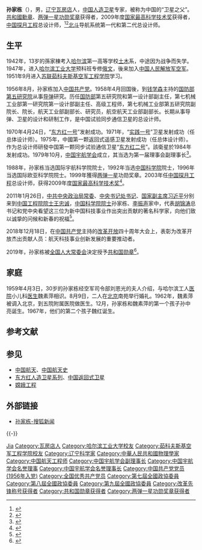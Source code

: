 '''孙家栋'''（{{bd|1929年|4月8日|catIdx=S孙}}），男，[[辽宁省|辽宁]][[瓦房店|瓦房店]]人，[[中华人民共和国|中国]][[人造卫星|人造卫星]]专家，被称为中国的“卫星之父”。[[共和國勳章|共和國勳章]]、[[两弹一星功勋奖章|两弹一星功勋奖章]]获得者，2009年度[[国家最高科学技术奖|国家最高科学技术奖]]获得者，[[中国探月工程|中国探月工程]]总设计师，<ref>{{Cite web |url=http://tech.sina.com.cn/d/i/2018-11-30/doc-ihpevhcm4836816.shtml |title="两弹一星"元勋孙家栋获风云气象卫星事业终身成就奖 |access-date=2020-07-31 |archive-url=https://web.archive.org/web/20190611133651/http://tech.sina.com.cn/d/i/2018-11-30/doc-ihpevhcm4836816.shtml |archive-date=2019-06-11 |dead-url=no }}</ref><ref>{{Cite web|title=两弹一星元勋：孙家栋|url=http://www.xztc.edu.cn/hangtian/ldyx/sjd.htm|accessdate=|work=|archiveurl=https://web.archive.org/web/20070606181131/http://www.xztc.edu.cn/hangtian/ldyx/sjd.htm|archivedate=2007-06-06|dead-url=yes}}</ref>[[北斗卫星导航系统|北斗]]导航系统第一代和第二代总设计师。

== 生平 ==
1942年，13岁的孫家棟考入[[哈尔滨|哈尔滨]]第一高等学校[[土木|土木]]系，中途因为战争而失学。1947年，进入[[哈尔滨工业大学|哈尔滨工业大学]]预科班专修[[俄文|俄文]]，後来加入[[中国人民解放军空军|中国人民解放军空军]]。1951年9月进入[[苏联|苏联]][[茹科夫斯基空军工程学院|茹科夫斯基空军工程学院]]学习。

1956年8月，孙家栋加入[[中国共产党|中国共产党]]。1958年4月回国後，到[[钱学森|钱学森]]主持的[[国防部第五研究院|国防部第五研究院]]从事[[导弹|导弹]]研究。历任[[中华人民共和国国防部|国防部]]第五研究院和第一设计部副主任，第七机械工业部第一研究院第一设计部副主任、高级工程师，第七机械工业部第五研究院副院长、院长，航天工业部副部长、研究员，航空航天工业部副部长。长期从事导弹、卫星的设计和研制工作，是中国试验同步通信卫星的总设计师。

1970年4月24日，“[[东方红一号|东方红一号]]”发射成功。1971年，“[[实践一号|实践一号]]”卫星发射成功（任总体设计师）。1975年，中國第一颗返回式遥感卫星发射成功（任总体设计师）。作为总设计师研發中国第一颗同步试验通信卫星“[[东方红二号|东方红二号]]”。該衛星於1984年发射成功。1979年10月，[[中国宇航学会|中国宇航学会]]成立，其当选为第一届理事会副理事长<ref>{{Cite book|title=中国大百科全书 航天航空|last=中国大百科全书总编辑委员会编|publisher=中国大百科全书出版社|location=北京|year=2002.09|isbn=7-5000-5997-3|pages=599}}</ref>。

1988年，孙家栋当选国际宇航科学院院士，1992年当选[[中国科学院|中国科学院]]院士，1996年当选国际欧亚科学院院士。1999年獲得[[两弹一星|两弹一星]]功勋奖章。2003年任[[中国探月工程|中国探月工程]]总设计师，获得2009年度[[国家最高科学技术奖|国家最高科学技术奖]]<ref>{{Cite web |url=http://news.sina.com.cn/c/2010-01-11/101819442804.shtml |title=谷超豪孙家栋获2009年度国家最高科学技术奖 |access-date=2010-01-11 |archive-url=https://web.archive.org/web/20100114121607/http://news.sina.com.cn/c/2010-01-11/101819442804.shtml |archive-date=2010-01-14 |dead-url=no }}</ref>。

2011年1月26日，[[中共中央政治局常委|中共中央政治局常委]]、[[中央书记处书记|中央书记处书记]]、[[中华人民共和国副主席|国家副主席]][[习近平|习近平]]分别来到[[中国工程院院士|中国工程院院士]][[王忠诚|王忠诚]]，[[中国科学院院士|中国科学院院士]]孙家栋、[[李振声_(小麦遗传育种学家)|李振声]]家中，代表[[胡锦涛|胡锦涛]]总书记和党中央看望这三位为新中国科技事业作出突出贡献的著名科学家，向他们致以诚挚的问候和新春的祝福<ref>{{Cite web|title=习近平亲切看望著名科学家|url=http://www.gov.cn/jrzg/2011-01/26/content_1793291.htm|accessdate=2021-03-12|work=中国政府网|archive-date=2022-04-08|archive-url=https://web.archive.org/web/20220408040702/http://www.gov.cn/jrzg/2011-01/26/content_1793291.htm|dead-url=no}}</ref>。

2018年12月18日，在[[中国共产党|中国共产党]]主持的[[改革开放|改革开放]]四十周年大会上，表彰为改革开放杰出贡献人员：航天科技事业创新发展的重要推动者。

2019年，孙家栋被[[全国人民代表大会常务委员会|全国人大常委会]]決定授予[[共和国勋章|共和国勋章]]<ref>{{Cite web|title=（受权发布）中华人民共和国主席令（第三十四号）|url=http://www.xinhuanet.com/2019-09/17/c_1125006548.htm|accessdate=2019-09-17|work=新华网|archive-url=https://web.archive.org/web/20200325060842/http://www.xinhuanet.com/2019-09/17/c_1125006548.htm|archive-date=2020-03-25|dead-url=no}}</ref>。

== 家庭 ==
1959年4月3日，30岁的孙家栋经空军司令部刘恩光的夫人介绍，与哈尔滨工人[[医院|医院]]小儿科[[医生|医生]]魏素萍相识。8月9日，二人在[[北京|北京]]南苑举行婚礼。1962年，魏素萍被调入北京，到五院附属医院做医生。12月，孙家栋和魏素萍的第一个孩子孙中亮诞生。1967年，他们的第二个孩子魏红诞生。

== 参考文献 ==
{{Reflist|2}}

== 参见 ==
{{Portal box|中华人民共和国|航天|人物}}
* [[中国航天|中国航天]]、[[中国航天史|中国航天史]]
* [[东方红人造卫星系列|东方红人造卫星系列]]、[[中国返回式卫星|中国返回式卫星]]
* [[嫦娥工程|嫦娥工程]]

== 外部链接 ==
* [http://news.sohu.com/s2007/sunjiadong/ 孙家栋-搜狐新闻] {{Wayback|url=http://news.sohu.com/s2007/sunjiadong/ |date=20200814105842 }}

{{-}}
{{中国两弹一星功勋奖章获得者}}
{{中华人民共和国国家最高科学技术奖获得者}}
{{中国科学院技术科学部院士}}
{{中国航天}}
{{感动中国}}
{{共和国勋章获得者}}
{{Navboxes
| title  = 孙家栋在[[中国宇航学会|中国宇航学会]]的职务
| list1  =
{{中国宇航学会第一届理事会}}
{{中国宇航学会第二届理事会}}
{{中国宇航学会第三届理事会}}
{{中国宇航学会第四届理事会}}
{{中国宇航学会第五届理事会}}
}}
{{Navboxes
| title  = 孙家栋在[[全国科学技术名词审定委员会|全国科学技术名词审定委员会]]的职务
| list1  =
{{全国自然科学名词审定委员会第三届全国委员会}}
{{全国科学技术名词审定委员会第四届全国委员会}}
}}

{{Authority control}}

{{DEFAULTSORT:Sun}}
[[Category:孙姓|Jia]]
[[Category:瓦房店人|Category:瓦房店人]]
[[Category:哈尔滨工业大学校友|Category:哈尔滨工业大学校友]]
[[Category:茹科夫斯基空军工程学院校友|Category:茹科夫斯基空军工程学院校友]]
[[Category:辽宁科学家|Category:辽宁科学家]]
[[Category:中華人民共和國物理學家|Category:中華人民共和國物理學家]]
[[Category:中国航天工程师|Category:中国航天工程师]]
[[Category:中国宇航学会副理事长|Category:中国宇航学会副理事长]]
[[Category:中国宇航学会名誉理事|Category:中国宇航学会名誉理事]]
[[Category:中国宇航学会名誉理事长|Category:中国宇航学会名誉理事长]]
[[Category:中国共产党党员_(1956年入党)|Category:中国共产党党员 (1956年入党)]]
[[Category:全国优秀共产党员|Category:全国优秀共产党员]]
[[Category:第七屆全國政協委員|Category:第七屆全國政協委員]]
[[Category:第八屆全國政協委員|Category:第八屆全國政協委員]]
[[Category:第九屆全國政協委員|Category:第九屆全國政協委員]]
[[Category:改革先锋称号获得者|Category:改革先锋称号获得者]]
[[Category:共和国勋章获得者|Category:共和国勋章获得者]]
[[Category:两弹一星功勋奖章获得者|Category:两弹一星功勋奖章获得者]]